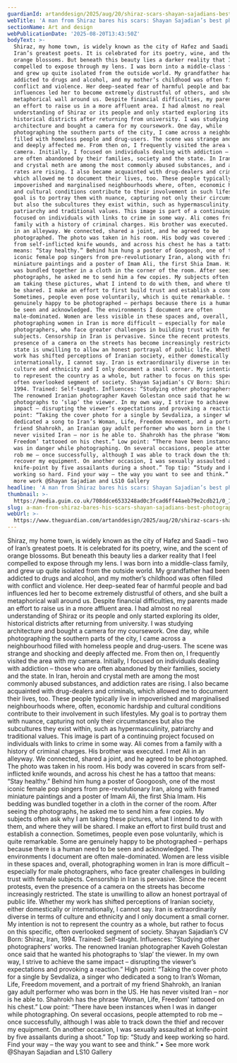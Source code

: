 ```yaml
---
guardianId: artanddesign/2025/aug/20/shiraz-scars-shayan-sajadians-best-photograph
webTitle: 'A man from Shiraz bares his scars: Shayan Sajadian’s best photograph'
sectionName: Art and design
webPublicationDate: '2025-08-20T13:43:50Z'
bodyText: >-
  Shiraz, my home town, is widely known as the city of Hafez and Saadi – two of
  Iran’s greatest poets. It is celebrated for its poetry, wine, and the scent of
  orange blossoms. But beneath this beauty lies a darker reality that I feel
  compelled to expose through my lens. I was born into a middle-class family,
  and grew up quite isolated from the outside world. My grandfather had been
  addicted to drugs and alcohol, and my mother’s childhood was often filled with
  conflict and violence. Her deep-seated fear of harmful people and bad
  influences led her to become extremely distrustful of others, and she built a
  metaphorical wall around us. Despite financial difficulties, my parents made
  an effort to raise us in a more affluent area. I had almost no real
  understanding of Shiraz or its people and only started exploring its older,
  historical districts after returning from university. I was studying
  architecture and bought a camera for my coursework. One day, while
  photographing the southern parts of the city, I came across a neighbourhood
  filled with homeless people and drug-users. The scene was strange and shocking
  and deeply affected me. From then on, I frequently visited the area with my
  camera. Initially, I focused on individuals dealing with addiction – those who
  are often abandoned by their families, society and the state. In Iran, heroin
  and crystal meth are among the most commonly abused substances, and addiction
  rates are rising. I also became acquainted with drug-dealers and criminals,
  which allowed me to document their lives, too. These people typically live in
  impoverished and marginalised neighbourhoods where, often, economic hardship
  and cultural conditions contribute to their involvement in such lifestyles. My
  goal is to portray them with nuance, capturing not only their circumstances
  but also the subcultures they exist within, such as hypermasculinity,
  patriarchy and traditional values. This image is part of a continuing project
  focused on individuals with links to crime in some way. Ali comes from a
  family with a history of criminal charges. His brother was executed. I met Ali
  in an alleyway. We connected, shared a joint, and he agreed to be
  photographed. The photo was taken in his room. His body was covered in scars
  from self-inflicted knife wounds, and across his chest he has a tattoo that
  means: “Stay healthy.” Behind him hung a poster of Googoosh, one of the most
  iconic female pop singers from pre-revolutionary Iran, along with framed
  miniature paintings and a poster of Imam Ali, the first Shia Imam. His bedding
  was bundled together in a cloth in the corner of the room. After seeing the
  photographs, he asked me to send him a few copies. My subjects often ask why I
  am taking these pictures, what I intend to do with them, and where they will
  be shared. I make an effort to first build trust and establish a connection.
  Sometimes, people even pose voluntarily, which is quite remarkable. Some are
  genuinely happy to be photographed – perhaps because there is a human need to
  be seen and acknowledged. The environments I document are often
  male-dominated. Women are less visible in these spaces and, overall,
  photographing women in Iran is more difficult – especially for male
  photographers, who face greater challenges in building trust with female
  subjects. Censorship in Iran is pervasive. Since the recent protests, even the
  presence of a camera on the streets has become increasingly restricted. The
  state is unwilling to allow an honest portrayal of public life. Whether my
  work has shifted perceptions of Iranian society, either domestically or
  internationally, I cannot say. Iran is extraordinarily diverse in terms of
  culture and ethnicity and I only document a small corner. My intention is not
  to represent the country as a whole, but rather to focus on this specific,
  often overlooked segment of society. Shayan Sajadian’s CV Born: Shiraz, Iran,
  1994. Trained: Self-taught. Influences: “Studying other photographers’ works.
  The renowned Iranian photographer Kaveh Golestan once said that he wanted his
  photographs to ‘slap’ the viewer. In my own way, I strive to achieve the same
  impact – disrupting the viewer’s expectations and provoking a reaction.” High
  point: “Taking the cover photo for a single by Sevdaliza, a singer who
  dedicated a song to Iran’s Woman, Life, Freedom movement, and a portrait of my
  friend Shahrokh, an Iranian gay adult performer who was born in the US. He has
  never visited Iran – nor is he able to. Shahrokh has the phrase ‘Woman, Life,
  Freedom’ tattooed on his chest.” Low point: “There have been instances when I
  was in danger while photographing. On several occasions, people attempted to
  rob me – once successfully, although I was able to track down the thief and
  recover my equipment. On another occasion, I was sexually assaulted at
  knife-point by five assailants during a shoot.” Top tip: “Study and keep
  working so hard. Find your way – the way you want to see and think.” • See
  more work @Shayan Sajadian and LS10 Gallery
headline: 'A man from Shiraz bares his scars: Shayan Sajadian’s best photograph'
thumbnail: >-
  https://media.guim.co.uk/708ddce6533248ad0c3fcad6ff44aeb79e2cdb21/0_1370_4000_3198/500.jpg
slug: a-man-from-shiraz-bares-his-scars-shayan-sajadians-best-photograph
webUrl: >-
  https://www.theguardian.com/artanddesign/2025/aug/20/shiraz-scars-shayan-sajadians-best-photograph
---
```

Shiraz, my home town, is widely known as the city of Hafez and Saadi – two of Iran’s greatest poets. It is celebrated for its poetry, wine, and the scent of orange blossoms. But beneath this beauty lies a darker reality that I feel compelled to expose through my lens. I was born into a middle-class family, and grew up quite isolated from the outside world. My grandfather had been addicted to drugs and alcohol, and my mother’s childhood was often filled with conflict and violence. Her deep-seated fear of harmful people and bad influences led her to become extremely distrustful of others, and she built a metaphorical wall around us. Despite financial difficulties, my parents made an effort to raise us in a more affluent area. I had almost no real understanding of Shiraz or its people and only started exploring its older, historical districts after returning from university. I was studying architecture and bought a camera for my coursework. One day, while photographing the southern parts of the city, I came across a neighbourhood filled with homeless people and drug-users. The scene was strange and shocking and deeply affected me. From then on, I frequently visited the area with my camera. Initially, I focused on individuals dealing with addiction – those who are often abandoned by their families, society and the state. In Iran, heroin and crystal meth are among the most commonly abused substances, and addiction rates are rising. I also became acquainted with drug-dealers and criminals, which allowed me to document their lives, too. These people typically live in impoverished and marginalised neighbourhoods where, often, economic hardship and cultural conditions contribute to their involvement in such lifestyles. My goal is to portray them with nuance, capturing not only their circumstances but also the subcultures they exist within, such as hypermasculinity, patriarchy and traditional values. This image is part of a continuing project focused on individuals with links to crime in some way. Ali comes from a family with a history of criminal charges. His brother was executed. I met Ali in an alleyway. We connected, shared a joint, and he agreed to be photographed. The photo was taken in his room. His body was covered in scars from self-inflicted knife wounds, and across his chest he has a tattoo that means: “Stay healthy.” Behind him hung a poster of Googoosh, one of the most iconic female pop singers from pre-revolutionary Iran, along with framed miniature paintings and a poster of Imam Ali, the first Shia Imam. His bedding was bundled together in a cloth in the corner of the room. After seeing the photographs, he asked me to send him a few copies. My subjects often ask why I am taking these pictures, what I intend to do with them, and where they will be shared. I make an effort to first build trust and establish a connection. Sometimes, people even pose voluntarily, which is quite remarkable. Some are genuinely happy to be photographed – perhaps because there is a human need to be seen and acknowledged. The environments I document are often male-dominated. Women are less visible in these spaces and, overall, photographing women in Iran is more difficult – especially for male photographers, who face greater challenges in building trust with female subjects. Censorship in Iran is pervasive. Since the recent protests, even the presence of a camera on the streets has become increasingly restricted. The state is unwilling to allow an honest portrayal of public life. Whether my work has shifted perceptions of Iranian society, either domestically or internationally, I cannot say. Iran is extraordinarily diverse in terms of culture and ethnicity and I only document a small corner. My intention is not to represent the country as a whole, but rather to focus on this specific, often overlooked segment of society. Shayan Sajadian’s CV Born: Shiraz, Iran, 1994. Trained: Self-taught. Influences: “Studying other photographers’ works. The renowned Iranian photographer Kaveh Golestan once said that he wanted his photographs to ‘slap’ the viewer. In my own way, I strive to achieve the same impact – disrupting the viewer’s expectations and provoking a reaction.” High point: “Taking the cover photo for a single by Sevdaliza, a singer who dedicated a song to Iran’s Woman, Life, Freedom movement, and a portrait of my friend Shahrokh, an Iranian gay adult performer who was born in the US. He has never visited Iran – nor is he able to. Shahrokh has the phrase ‘Woman, Life, Freedom’ tattooed on his chest.” Low point: “There have been instances when I was in danger while photographing. On several occasions, people attempted to rob me – once successfully, although I was able to track down the thief and recover my equipment. On another occasion, I was sexually assaulted at knife-point by five assailants during a shoot.” Top tip: “Study and keep working so hard. Find your way – the way you want to see and think.” • See more work @Shayan Sajadian and LS10 Gallery
